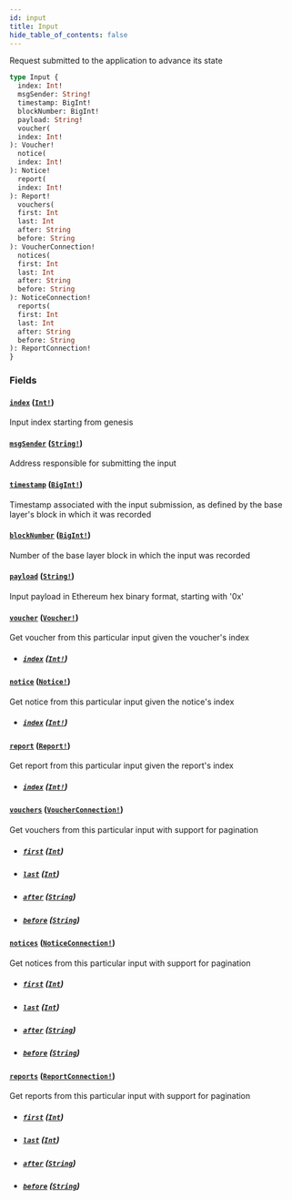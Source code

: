 ```yaml
---
id: input
title: Input
hide_table_of_contents: false
---
```



Request submitted to the application to advance its state

```graphql
type Input {
  index: Int!
  msgSender: String!
  timestamp: BigInt!
  blockNumber: BigInt!
  payload: String!
  voucher(
  index: Int!
): Voucher!
  notice(
  index: Int!
): Notice!
  report(
  index: Int!
): Report!
  vouchers(
  first: Int
  last: Int
  after: String
  before: String
): VoucherConnection!
  notices(
  first: Int
  last: Int
  after: String
  before: String
): NoticeConnection!
  reports(
  first: Int
  last: Int
  after: String
  before: String
): ReportConnection!
}
```


### Fields

#### [`index`](#) ([`Int!`](/api/graphql/scalars/int))

Input index starting from genesis


#### [`msgSender`](#) ([`String!`](/api/graphql/scalars/string))

Address responsible for submitting the input


#### [`timestamp`](#) ([`BigInt!`](/api/graphql/scalars/big-int))

Timestamp associated with the input submission, as defined by the base layer's block in which it was recorded


#### [`blockNumber`](#) ([`BigInt!`](/api/graphql/scalars/big-int))

Number of the base layer block in which the input was recorded


#### [`payload`](#) ([`String!`](/api/graphql/scalars/string))

Input payload in Ethereum hex binary format, starting with '0x'


#### [`voucher`](#) ([`Voucher!`](/api/graphql/objects/voucher))

Get voucher from this particular input given the voucher's index
- ##### [`index`](#) ([`Int!`](/api/graphql/scalars/int))




#### [`notice`](#) ([`Notice!`](/api/graphql/objects/notice))

Get notice from this particular input given the notice's index
- ##### [`index`](#) ([`Int!`](/api/graphql/scalars/int))




#### [`report`](#) ([`Report!`](/api/graphql/objects/report))

Get report from this particular input given the report's index
- ##### [`index`](#) ([`Int!`](/api/graphql/scalars/int))




#### [`vouchers`](#) ([`VoucherConnection!`](/api/graphql/objects/voucher-connection))

Get vouchers from this particular input with support for pagination
- ##### [`first`](#) ([`Int`](/api/graphql/scalars/int))




- ##### [`last`](#) ([`Int`](/api/graphql/scalars/int))




- ##### [`after`](#) ([`String`](/api/graphql/scalars/string))




- ##### [`before`](#) ([`String`](/api/graphql/scalars/string))




#### [`notices`](#) ([`NoticeConnection!`](/api/graphql/objects/notice-connection))

Get notices from this particular input with support for pagination
- ##### [`first`](#) ([`Int`](/api/graphql/scalars/int))




- ##### [`last`](#) ([`Int`](/api/graphql/scalars/int))




- ##### [`after`](#) ([`String`](/api/graphql/scalars/string))




- ##### [`before`](#) ([`String`](/api/graphql/scalars/string))




#### [`reports`](#) ([`ReportConnection!`](/api/graphql/objects/report-connection))

Get reports from this particular input with support for pagination
- ##### [`first`](#) ([`Int`](/api/graphql/scalars/int))




- ##### [`last`](#) ([`Int`](/api/graphql/scalars/int))




- ##### [`after`](#) ([`String`](/api/graphql/scalars/string))




- ##### [`before`](#) ([`String`](/api/graphql/scalars/string))






